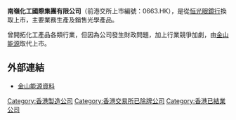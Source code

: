 '''南嶺化工國際集團有限公司'''（前港交所上市編號：0663.HK），是從[[恒光眼鏡行|恒光眼鏡行]]換取上市，主要業務生產及銷售光學產品。

曾開拓化工產品各類行業，但因為公司發生財政問題，加上行業競爭加劇，由[[金山能源|金山能源]]取代上市。

==外部連結==
*[http://webb-site.com/dbpub/orgdata.asp?code=663 金山能源資料] {{Wayback|url=http://webb-site.com/dbpub/orgdata.asp?code=663 |date=20160311014916 }} 

[[Category:香港製造公司|Category:香港製造公司]]
[[Category:香港交易所已除牌公司|Category:香港交易所已除牌公司]]
[[Category:香港已結業公司|Category:香港已結業公司]]